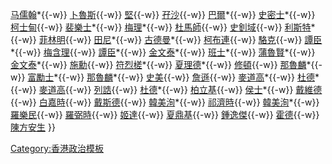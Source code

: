 {{Navbox  
|name  = 香港布政司
|image =[[File:Coat of arms of Hong Kong (1959–1997).svg|100px|香港盾徽]]
|title = 英屬香港輔政司／布政司（1843年－1941年及1946年－1997年）<br><span style="color: gray;"><small>（帶 <nowiki>*</nowiki> 的為署理）</small></span> 
|list1 = {{nowrap begin}}[[麻恭]]{{-w}} [[马儒翰]]<nowiki>*</nowiki>{{-w}} [[卜魯斯]]{{-w}} [[威廉·堅|堅]]{{-w}} [[孖沙]]{{-w}} [[巴爾 (輔政司)|巴爾]]<nowiki>*</nowiki>{{-w}} [[史密斯 (海峽殖民地總督)|史密士]]<nowiki>*</nowiki>{{-w}} [[柯士甸 (香港輔政司)|柯士甸]]{{-w}} [[裴樂士]]<nowiki>*</nowiki>{{-w}} [[查理士·梅理|梅理]]<nowiki>*</nowiki>{{-w}} [[杜馬師]]{{-w}} [[史釗域 (香港輔政司)|史釗域]]{{-w}} [[利斯特]]<nowiki>*</nowiki>{{-w}} [[菲林明]]{{-w}} [[田尼]]<nowiki>*</nowiki>{{-w}} [[古德曼]]<nowiki>*</nowiki>{{-w}} [[柯布連]]{{-w}} [[駱克]]{{-w}} [[譚臣]]<nowiki>*</nowiki>{{-w}} [[梅含理]]{{-w}} [[譚臣]]<nowiki>*</nowiki>{{-w}} [[金文泰]]<nowiki>*</nowiki>{{-w}} [[班士]]<nowiki>*</nowiki>{{-w}} [[蒲魯賢]]<nowiki>*</nowiki>{{-w}} [[金文泰]]<nowiki>*</nowiki>{{-w}} [[施勳]]{{-w}} [[符烈槎]]<nowiki>*</nowiki>{{-w}} [[夏理德]]<nowiki>*</nowiki>{{-w}} [[修頓]]{{-w}} [[那魯麟]]<nowiki>*</nowiki>{{-w}} [[富勵士]]<nowiki>*</nowiki>{{-w}} [[那魯麟]]<nowiki>*</nowiki>{{-w}} [[史美]]{{-w}} [[詹遜]]{{-w}} [[麥道高]]<nowiki>*</nowiki>{{-w}} [[杜德 (華民政務司)|杜德]]<nowiki>*</nowiki>{{-w}} [[麥道高]]{{-w}} [[列誥]]{{-w}} [[杜德 (華民政務司)|杜德]]<nowiki>*</nowiki>{{-w}} [[柏立基]]{{-w}} [[侯士]]<nowiki>*</nowiki>{{-w}} [[戴維德]]{{-w}} [[白嘉時]]{{-w}} [[戴斯德]]{{-w}} [[韓美洵]]<nowiki>*</nowiki>{{-w}} [[祁濟時]]{{-w}} [[韓美洵]]<nowiki>*</nowiki>{{-w}} [[羅樂民]]{{-w}} [[羅弼時]]{{-w}} [[姬達]]{{-w}} [[夏鼎基]]{{-w}} [[鍾逸傑]]{{-w}} [[霍德]]{{-w}} [[陳方安生]]{{nowrap end}}
}}<noinclude>
[[Category:香港政治模板]]
</noinclude>